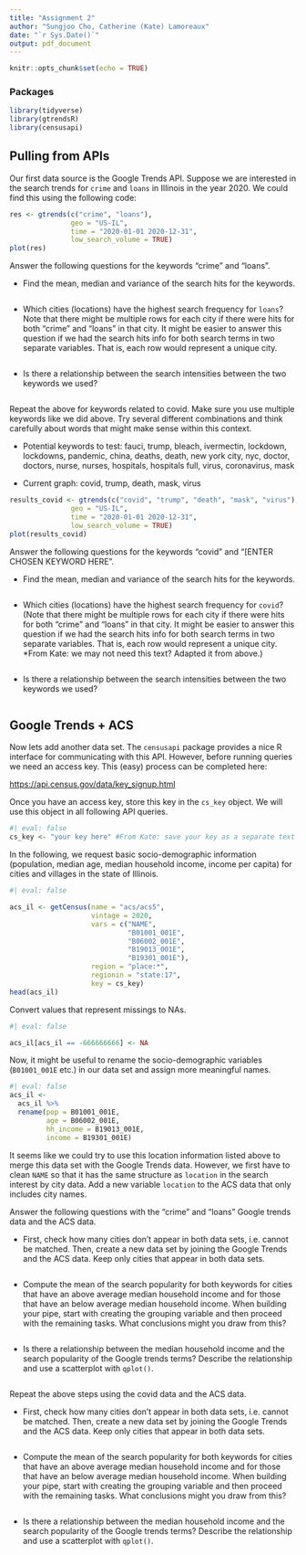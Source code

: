 ```yaml
---
title: "Assignment 2"
author: "Sungjoo Cho, Catherine (Kate) Lamoreaux"
date: "`r Sys.Date()`"
output: pdf_document
---
```


```r
knitr::opts_chunk$set(echo = TRUE)
```

### Packages

```r
library(tidyverse)
library(gtrendsR)
library(censusapi)
```

## Pulling from APIs

Our first data source is the Google Trends API. Suppose we are interested in the search trends for `crime` and `loans` in Illinois in the year 2020. We could find this using the following code:

```r
res <- gtrends(c("crime", "loans"), 
               geo = "US-IL", 
               time = "2020-01-01 2020-12-31", 
               low_search_volume = TRUE)
plot(res)
```

Answer the following questions for the keywords "crime" and "loans".

-   Find the mean, median and variance of the search hits for the keywords.

    ```r

    ```

-   Which cities (locations) have the highest search frequency for `loans`? Note that there might be multiple rows for each city if there were hits for both "crime" and "loans" in that city. It might be easier to answer this question if we had the search hits info for both search terms in two separate variables. That is, each row would represent a unique city.

    ```r

    ```

-   Is there a relationship between the search intensities between the two keywords we used?

    ```r

    ```

Repeat the above for keywords related to covid. Make sure you use multiple keywords like we did above. Try several different combinations and think carefully about words that might make sense within this context.

-   Potential keywords to test: fauci, trump, bleach, ivermectin, lockdown, lockdowns, pandemic, china, deaths, death, new york city, nyc, doctor, doctors, nurse, nurses, hospitals, hospitals full, virus, coronavirus, mask

-   Current graph: covid, trump, death, mask, virus

```r
results_covid <- gtrends(c("covid", "trump", "death", "mask", "virus"), #can specify up to 5 keyowrds at once
               geo = "US-IL", 
               time = "2020-01-01 2020-12-31", 
               low_search_volume = TRUE)
plot(results_covid)
```

Answer the following questions for the keywords "covid" and "[ENTER CHOSEN KEYWORD HERE".

-   Find the mean, median and variance of the search hits for the keywords.

    ```r

    ```

-   Which cities (locations) have the highest search frequency for `covid`? (Note that there might be multiple rows for each city if there were hits for both "crime" and "loans" in that city. It might be easier to answer this question if we had the search hits info for both search terms in two separate variables. That is, each row would represent a unique city. \*From Kate: we may not need this text? Adapted it from above.)

    ```r

    ```

-   Is there a relationship between the search intensities between the two keywords we used?

    ```r

    ```

## Google Trends + ACS

Now lets add another data set. The `censusapi` package provides a nice R interface for communicating with this API. However, before running queries we need an access key. This (easy) process can be completed here:

<https://api.census.gov/data/key_signup.html>

Once you have an access key, store this key in the `cs_key` object. We will use this object in all following API queries.

```r
#| eval: false
cs_key <- "your key here" #From Kate: save your key as a separate text file that you don't upload to git. You should use your individual keys, privately.
```

In the following, we request basic socio-demographic information (population, median age, median household income, income per capita) for cities and villages in the state of Illinois.

```r
#| eval: false

acs_il <- getCensus(name = "acs/acs5",
                    vintage = 2020, 
                    vars = c("NAME", 
                             "B01001_001E", 
                             "B06002_001E", 
                             "B19013_001E", 
                             "B19301_001E"), 
                    region = "place:*", 
                    regionin = "state:17",
                    key = cs_key)
head(acs_il)
```

Convert values that represent missings to NAs.

```r
#| eval: false

acs_il[acs_il == -666666666] <- NA
```

Now, it might be useful to rename the socio-demographic variables (`B01001_001E` etc.) in our data set and assign more meaningful names.

```r
#| eval: false
acs_il <-
  acs_il %>%
  rename(pop = B01001_001E, 
         age = B06002_001E, 
         hh_income = B19013_001E, 
         income = B19301_001E)
```

It seems like we could try to use this location information listed above to merge this data set with the Google Trends data. However, we first have to clean `NAME` so that it has the same structure as `location` in the search interest by city data. Add a new variable `location` to the ACS data that only includes city names.

Answer the following questions with the "crime" and "loans" Google trends data and the ACS data.

-   First, check how many cities don't appear in both data sets, i.e. cannot be matched. Then, create a new data set by joining the Google Trends and the ACS data. Keep only cities that appear in both data sets.

    ```r

    ```

-   Compute the mean of the search popularity for both keywords for cities that have an above average median household income and for those that have an below average median household income. When building your pipe, start with creating the grouping variable and then proceed with the remaining tasks. What conclusions might you draw from this?

    ```r

    ```

-   Is there a relationship between the median household income and the search popularity of the Google trends terms? Describe the relationship and use a scatterplot with `qplot()`.

    ```r

    ```

Repeat the above steps using the covid data and the ACS data.

-   First, check how many cities don't appear in both data sets, i.e. cannot be matched. Then, create a new data set by joining the Google Trends and the ACS data. Keep only cities that appear in both data sets.

    ```r

    ```

-   Compute the mean of the search popularity for both keywords for cities that have an above average median household income and for those that have an below average median household income. When building your pipe, start with creating the grouping variable and then proceed with the remaining tasks. What conclusions might you draw from this?

    ```r

    ```

-   Is there a relationship between the median household income and the search popularity of the Google trends terms? Describe the relationship and use a scatterplot with `qplot()`.

    ```r

    ```
